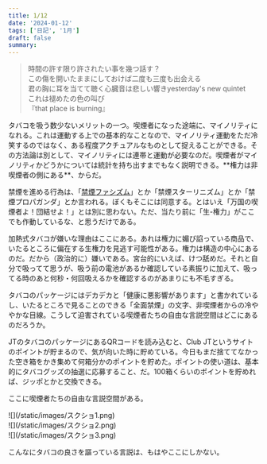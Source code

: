```yaml
---
title: 1/12
date: '2024-01-12'
tags: ['日記', '1月']
draft: false
summary: 
---
```

<blockquote class="p-4 my-4 border-s-4 border-gray-300 bg-gray-50 dark:border-gray-500 dark:bg-gray-800">
<p class=" text-sm not-italic  leading-relaxed text-gray-900 dark:text-white">時間の許す限り許されたい事を幾つ話す？<br/>この傷を開いたままにしておけば二度も三度も出会える<br/>君の胸に耳を当てて聴く心臓音は悲しい響きyesterday's new quintet　<br/>これは褪めたの色の叫び<br/>『that place is burning』</p>
</blockquote>
タバコを吸う数少ないメリットの一つ。喫煙者になった途端に、マイノリティになれる。これは運動する上での基本的なことなので、マイノリティ運動をただ冷笑するのではなく、ある程度アクチュアルなものとして捉えることができる。その方法論は別として、マイノリティには連帯と運動が必要なのだ。喫煙者がマイノリティかどうかについては統計を持ち出すまでもなく説明できる。**権力は非喫煙者の側にある**、からだ。

禁煙を進める行為は、「[禁煙ファシズム](https://ja.wikipedia.org/wiki/%E7%A6%81%E7%85%99%E3%83%95%E3%82%A1%E3%82%B7%E3%82%BA%E3%83%A0)」とか「禁煙スターリニズム」とか「禁煙プロパガンダ」とか言われる。ぼくもそこには同意する。とはいえ「万国の喫煙者よ！団結せよ！」とは別に思わない。ただ、当たり前に「生-権力」がここでも作動しているな、と思うだけである。

加熱式タバコが嫌いな理由はここにある。あれは権力に媚び諂っている商品で、いたるところに偏在する生権力を見逃す可能性がある。権力は構造の中心にあるのだ。だから（政治的に）嫌いである。宮台的にいえば、けつ舐めだ。それと自分で吸ってて思うが、吸う前の電池があるか確認している素振りに加えて、吸ってる時のあと何秒・何回吸えるかを確認するのがあまりにも不毛すぎる。

タバコのパッケージにはデカデカと「健康に悪影響があります」と書かれているし、いたるところで見ることのできる「全面禁煙」の文字、非喫煙者からの冷ややかな目線。こうして迫害されている喫煙者たちの自由な言説空間はどこにあるのだろうか。

JTのタバコのパッケージにあるQRコードを読み込むと、Club JTというサイトのポイントが貯まるので、気が向いた時に貯めている。今日もまだ捨ててなかった空き箱をかき集めて何箱分かのポイントを貯めた。ポイントの使い道は、基本的にタバコグッズの抽選に応募すること、だ。100箱くらいのポイントを貯めれば、ジッポとかと交換できる。

ここに喫煙者たちの自由な言説空間がある。
<div class="w-auto h-full">
    ![](/static/images/スクショ1.png)
</div>
<div class="w-auto h-full">
    ![](/static/images/スクショ2.png)
</div>
<div class="w-auto h-full">
    ![](/static/images/スクショ3.png)
</div>


こんなにタバコの良さを謳っている言説は、もはやここにしかない。